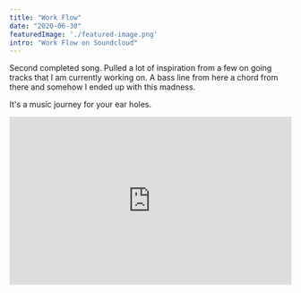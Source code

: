 ```yaml
---
title: "Work Flow"
date: "2020-06-30"
featuredImage: './featured-image.png'
intro: "Work Flow on Soundcloud"
---
```

Second completed song. Pulled a lot of inspiration from a few on going tracks that I am currently working on. A bass line from here a chord from there and somehow I ended up with this madness.

It's a music journey for your ear holes.

<iframe width="100%" height="300" scrolling="no" frameborder="no" allow="autoplay" src="https://w.soundcloud.com/player/?url=https%3A//api.soundcloud.com/tracks/850075444&color=%23ff5500&auto_play=false&hide_related=false&show_comments=true&show_user=true&show_reposts=false&show_teaser=true&visual=true"></iframe>